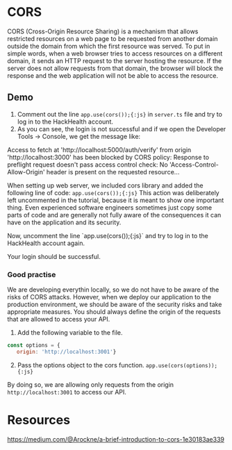 
# CORS

<Callout type="info" emoji="ℹ️">
    CORS (Cross-Origin Resource Sharing) is a mechanism that allows restricted resources on a web page to be requested
    from another domain outside the domain from which the first resource was served.
    To put in simple words, when a web browser tries to access resources on a different domain, it sends an HTTP request
    to the server hosting the resource. If the server does not allow requests from that domain, the browser will block
    the response and the web application will not be able to access the resource.
</Callout>

## Demo
1. Comment out the line `app.use(cors());{:js}` in `server.ts` file and try to log in to the HackHealth account.
2. As you can see, the login is not successful and if we open the Developer Tools -> Console, we get the message like:
<Callout type="error" emoji="️🚫">
    Access to fetch at 'http://localhost:5000/auth/verify' from origin 'http://localhost:3000' has been blocked by CORS
    policy:
    Response to preflight request doesn't pass access control check: No 'Access-Control-Allow-Origin' header is present
    on the requested resource...
</Callout>

When setting up web server, we included cors library and added the following line of code:
`app.use(cors());{:js}`
This action was deliberately left uncommented in the tutorial, because it is meant to show one important thing.
Even experienced software engineers sometimes just copy some parts of code and are generally not fully aware of the
consequences it can have on the application and its security.

<Callout emoji="💡">
    Now, uncomment the line `app.use(cors());{:js}` and try to log in to the HackHealth account again.
</Callout>

Your login should be successful.

### Good practise
We are developing everythin locally, so we do not have to be aware of the risks of CORS attacks. However, when we deploy
our application to the production environment, we should be aware of the security risks and take appropriate measures.
You should always define the origin of the requests that are allowed to access your API.

1. Add the following variable to the file.
```js filename="jwtAuth.ts" copy showLineNumbers
const options = {
   origin: 'http://localhost:3001'}
```

2. Pass the options object to the cors function.
`app.use(cors(options));{:js}`

By doing so, we are allowing only requests from the origin `http://localhost:3001` to access our API.

# Resources
https://medium.com/@Arockne/a-brief-introduction-to-cors-1e30183ae339
